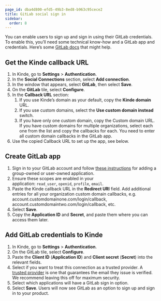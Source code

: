 ```yaml
---
page_id: dba4d800-efd5-49b3-8ed8-b963c95cece2
title: GitLab social sign in
sidebar:
  order: 8
---
```


You can enable users to sign up and sign in using their GitLab credentials. To enable this, you’ll need some technical know-how and a GitLab app and credentials. Here’s some [GitLab docs](https://docs.gitlab.com/ee/integration/oauth_provider.html) that might help.

## **Get the Kinde callback URL**

1. In Kinde, go to **Settings** > **Authentication**.
2. In the **Social Connections** section, select **Add connection**.
3. In the window that appears, select **GitLab**, then select **Save**.
4. On the **GitLab** tile, select **Configure**.
5. In the **Callback URL** section:
   1. If you use Kinde’s domain as your default, copy the **Kinde domain** URL.
   2. If you use custom domains, select the **Use custom domain instead** switch.
   3. If you have only one custom domain, copy the Custom domain URL. If you have custom domains for multiple organizations, select each one from the list and copy the callbacks for each. You need to enter all custom domain callbacks in the GitLab app.
6. Use the copied Callback URL to set up the app, see below.

## **Create GitLab app**

1. Sign in to your GitLab account and follow [these instructions](https://docs.gitlab.com/ee/integration/oauth_provider.html) for adding a group-owned or user-owned application.
2. Ensure these scopes are enabled in your application: `read_user`, `openid`, `profile`, `email`.
3. Paste the Kinde callback URL in the **Redirect URI** field. Add additional entries for all your organization custom domain callbacks, e.g. account.customdomainone.com/login/callback, account.customdomaintwo.com/login/callback, etc.
4. Select **Save**.
5. Copy the **Application ID** and **Secret**, and paste them where you can access them later.

## **Add GitLab credentials to Kinde**

1. In Kinde, go to **Settings** > **Authentication**.
2. On the GitLab tile, select **Configure**.
3. Paste the **Client ID** (**Application ID**) and **Client secret** (**Secret**) into the relevant fields.
4. Select if you want to treat this connection as a trusted provider. A [trusted provider](/authenticate/about-auth/identity-and-verification/) is one that guarantees the email they issue is verified. We recommend leaving this off for maximum security.
5. Select which applications will have a GitLab sign in option.
6. Select **Save**. Users will now see GitLab as an option to sign up and sign in to your product.
